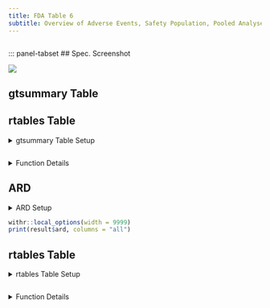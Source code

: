 ```yaml
---
title: FDA Table 6
subtitle: Overview of Adverse Events, Safety Population, Pooled Analyses
---
```


```r
```

::: panel-tabset
## Spec. Screenshot

![](../assets/images/screenshots/table_06.png){fig-align="center"}

## gtsummary Table

## rtables Table

<details>
  <summary>gtsummary Table Setup</summary>
```r
# Load package and data
library(cardinal)

adsl <- random.cdisc.data::cadsl
adae <- random.cdisc.data::cadae

# Output Table
make_table_06(df = adae, denominator = adsl, return_ard = FALSE)
```
</details>

```r
```

<details>
  <summary>Function Details</summary>
### `make_table_06()`

------------------------------------------------------------------------

Required variables:

-   **`df`**: The variables specified by `id_var` and `arm_var`.
-   **`denominator`** : The variables specified by `saffl_var`, `arm_var`, `sae_var`, `sae_cat_vars`, `disc_var`, `dose_mod_var`, and `sev_var`.

|                 |                                                                                                          |               |
|-----------------|----------------------------------------------------------------------------------------------------------|---------------|
| **Argument**    | **Description**                                                                                          | **Default**   |
| `df`            | (`data.frame`) Dataset (typically ADAE) required to build the table.                                         | *No default*  |
| `return_ard`    | (`flag`) Whether an ARD should be returned.                                                              | `TRUE`        |
| `denominator`   | (`character`) Alternative dataset (typically ADSL) used only to calculate column counts.                                  | *No default*        |
| `id_var`        | (`character`) Identifier variable used to count the participants within each category.                       | `"USUBJID"`   |
| `arm_var`       | (`character`) Arm variable used to split table into columns.                                             | `"ARM"`       |
| `saffl_var`     | (`character`) Flag variable used to indicate inclusion in safety population.                             | `"SAFFL"`     |
| `sae_var`     | (`character`) Flag variable used to indicate whether an adverse event is serious or not.                                                        | `"AESER"`   |
| `sae_cat_vars`    | (`character list`) Named list of flag variables for categories of serious adverse events. List names represent the labels in the table.                                               | `"list("SAEs with fatal outcome" = "AESDTH", "Life-threatening SAEs" = "AESLIFE", "SAEs requiring hospitalization" = "AESHOSP", "SAEs resulting in substantial disruption of normal life functions" = "AESDISAB", "Congenital anomaly or birth defect" = "AESCONG", "Other" = "AESMIE")"`  |
| `disc_var`     | (`character`) Flag variable used to indicate whether the subject was discontinued from the study as result of an adverse event.                                                 | `"AEACNOTH"`    |
| `dose_mod_var`     | (`character`) Flag variable used to indicate whether the dose was modified as result of an adverse event.                                                 | `"AEACN"`    |
| `dose_mod_cat_labels`     | (`character list`) Named list of labels. Names may be "DRUG INTERRUPTED", "DOSE REDUCED", "DOSE RATE REDUCED", "DOSE INCREASED".                                              | `"list("DRUG INTERRUPTED" = "AE leading to interruption of study drug", "DOSE REDUCED" = "AE leading to reduction of study drug" , "DOSE RATE REDUCED" = "AE leading to dose delay of study drug", "DOSE INCREASED" = "Other")"`    |
| `sev_var`     | (`character`) Variable containing the severity of an adverse event.                                                 | `"AESEV"`    |
| `na_level`      | (`character`) String to represent missing values.                                                        | `"<Missing>"` |

Source code for this function is available [here](https://github.com/pharmaverse/cardinal/blob/main/R/fda-table_06.R).
</details>
  
  
## ARD

<details>
  <summary>ARD Setup</summary>
```r
# Load package and data
library(cardinal)

adsl <- random.cdisc.data::cadsl
adae <- random.cdisc.data::cadae

# Create table & ARD
result <- make_table_06(df = adae, denominator = adsl)

# Output ARD
result$ard
```
</details>

```r
withr::local_options(width = 9999)
print(result$ard, columns = "all")
```

## rtables Table

<details>
  <summary>rtables Table Setup</summary>
```r
# Load package and data
library(cardinal)

adsl <- random.cdisc.data::cadsl
adae <- random.cdisc.data::cadae

# Output Table
risk_diff <- list(arm_x = "B: Placebo", arm_y = "A: Drug X") # optional
make_table_06_rtables(adae = adae, alt_counts_df = adsl, risk_diff = risk_diff)
```
</details>

```r
```

<details>
  <summary>Function Details</summary>
### `make_table_11_rtables()`

------------------------------------------------------------------------

Required variables:

-   **`adae`**: `USUBJID`, `TRTEMFL`, `AESEV`, `AESER`, `AESDTH`, `AESLIFE`, `AESHOSP`, `AESDISAB`, `AESCONG`, `AESMIE`, `AEACN`, and the variables specified by `arm_var` and `saffl_var`.
-   **`alt_counts_df`** (if specified): `USUBJID` and the variables specified by `arm_var` and `saffl_var`.

+------------------+----------------------------------------------------------------------------------------------------------------------------------------------------------------------------------------------------------------------------------------------------------------+--------------+
| **Argument**     | **Description**                                                                                                                                                                                                                                                | **Default**  |
+------------------+----------------------------------------------------------------------------------------------------------------------------------------------------------------------------------------------------------------------------------------------------------------+--------------+
| `adae`           | (`data.frame`) Dataset (typically ADAE) required to build table.                                                                                                                                                                                               | *No default* |
+------------------+----------------------------------------------------------------------------------------------------------------------------------------------------------------------------------------------------------------------------------------------------------------+--------------+
| `alt_counts_df`  | (`character`) Alternative dataset (typically ADSL) used only to calculate column counts.                                                                                                                                                                       | `NULL`       |
+------------------+----------------------------------------------------------------------------------------------------------------------------------------------------------------------------------------------------------------------------------------------------------------+--------------+
| `show_colcounts` | (`flag`) Whether column counts should be printed.                                                                                                                                                                                                              | `TRUE`       |
+------------------+----------------------------------------------------------------------------------------------------------------------------------------------------------------------------------------------------------------------------------------------------------------+--------------+
| `arm_var`        | (`character`) Arm variable used to split table into columns.                                                                                                                                                                                                   | `"ARM"`      |
+------------------+----------------------------------------------------------------------------------------------------------------------------------------------------------------------------------------------------------------------------------------------------------------+--------------+
| `saffl_var`      | (`character`) Flag variable used to indicate inclusion in safety population.                                                                                                                                                                                   | `"SAFFL"`    |
+------------------+----------------------------------------------------------------------------------------------------------------------------------------------------------------------------------------------------------------------------------------------------------------+--------------+
| `lbl_overall`    | (`character`) If specified, an overall column will be added to the table with the given value as the column label.                                                                                                                                             | `NULL`       |
+------------------+----------------------------------------------------------------------------------------------------------------------------------------------------------------------------------------------------------------------------------------------------------------+--------------+
| `risk_diff`      | (named `list`) List of settings to apply to add a risk difference column to the table. See [`tern::add_riskdiff()`](https://insightsengineering.github.io/tern/main/reference/add_riskdiff.html) for more details. List should contain the following elements: | `NULL`       |
|                  |                                                                                                                                                                                                                                                                |              |
|                  | -   `arm_x`: (required) the name of reference arm.                                                                                                                                                                                                             |              |
|                  |                                                                                                                                                                                                                                                                |              |
|                  | -   `arm_y`: (required) the name of the arm to compare to the reference arm.                                                                                                                                                                                   |              |
|                  |                                                                                                                                                                                                                                                                |              |
|                  | -   `col_label`: (optional) label to use for the risk difference column. Defaults to `"Risk Difference (%) (95% CI)"`.                                                                                                                                         |              |
|                  |                                                                                                                                                                                                                                                                |              |
|                  | -   `pct`: (optional) whether the output should be returned as percentages. Defaults to `TRUE`.                                                                                                                                                                |              |
+------------------+----------------------------------------------------------------------------------------------------------------------------------------------------------------------------------------------------------------------------------------------------------------+--------------+
| `prune_0`        | (`flag`) Whether all-zero rows should be removed from the table.                                                                                                                                                                                               | `FALSE`      |
+------------------+----------------------------------------------------------------------------------------------------------------------------------------------------------------------------------------------------------------------------------------------------------------+--------------+
| `annotations`    | (named `list` of `character`) List of annotations to add to the table. Valid annotation types are `title`, `subtitles`, `main_footer`, and `prov_footer.` Each name-value pair should use the annotation type as name and the desired string as value.         | `NULL`       |
+------------------+----------------------------------------------------------------------------------------------------------------------------------------------------------------------------------------------------------------------------------------------------------------+--------------+

Source code for this function is available [here](https://github.com/pharmaverse/cardinal/blob/main/R/fda-table_06.R).
:::
